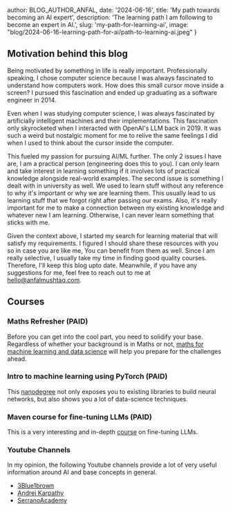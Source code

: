 
  author: BLOG_AUTHOR_ANFAL,
  date: '2024-06-16',
  title: 'My path towards becoming an AI expert',
  description: 'The learning path I am following to become an expert in AI.',
  slug: 'my-path-for-learning-ai',
  image: "blog/2024-06-16-learning-path-for-ai/path-to-learning-ai.jpeg"
}


<BlogImage
  src='blog/2024-06-16-learning-path-for-ai/path-to-learning-ai.jpeg'
  alt="Path to learning AI"/>

## Motivation behind this blog
Being motivated by something in life is really important. Professionally speaking, I chose computer science because I was always fascinated
to understand how computers work. How does this small cursor move inside a screen? I pursued this fascination and ended up graduating as a software engineer
in 2014.

Even when I was studying computer science, I was always fascinated by artificially intelligent machines and their implementations. This fascination only
skyrocketed when I interacted with OpenAI's LLM back in 2019. It was such a weird but nostalgic moment for me to relive the same feelings I did when
I used to think about the cursor inside the computer.

This fueled my passion for pursuing AI/ML further. The only 2 issues I have are, I am a practical person (engineering does this to you). I can
only learn and take interest in learning something if it involves lots of practical knowledge alongside real-world examples. The second issue is something I dealt
with in university as well. We used to learn stuff without any reference to why it's important or why we are learning them. This usually lead to us learning
stuff that we forgot right after passing our exams. Also, it's really important for me to make a connection between my existing knowledge and whatever new
I am learning. Otherwise, I can never learn something that sticks with me.

Given the context above, I started my search for learning material that will satisfy my requirements. I figured I should share these resources with you so in case you are like me,
You can benefit from them as well. Since I am really selective, I usually take my time in finding good quality courses. Therefore, I'll keep this blog upto date. Meanwhile, if you have any
suggestions for me, feel free to reach out to me at hello@anfalmushtaq.com.

## Courses
### Maths Refresher (PAID)
Before you can get into the cool part, you need to solidify your base. Regardless of whether your background is in Maths or not, <a href="https://www.deeplearning.ai/courses/mathematics-for-machine-learning-and-data-science-specialization/" target="_blank">maths for machine learning and data science</a>
will help you prepare for the challenges ahead.

### Intro to machine learning using PyTorch (PAID)
This <a href="https://www.udacity.com/course/intro-to-machine-learning-nanodegree--nd229" target="_blank">nanodegree</a> not only exposes you to existing libraries to build neural networks, but also shows you a lot of data-science techniques.

### Maven course for fine-tuning LLMs (PAID)
This is a very interesting and in-depth <a href="https://maven.com/parlance-labs/fine-tuning" target="_blank">course</a> on fine-tuning LLMs.

### Youtube Channels
In my opinion, the following Youtube channels provide a lot of very useful information around AI and base concepts in general.
- <a href="https://www.youtube.com/@3blue1brown" target="_blank">3Blue1brown</a>
- <a href="https://www.youtube.com/@AndrejKarpathy" target="_blank">Andrej Karpathy</a>
- <a href="https://www.youtube.com/@SerranoAcademy" target="_blank">SerranoAcademy</a>